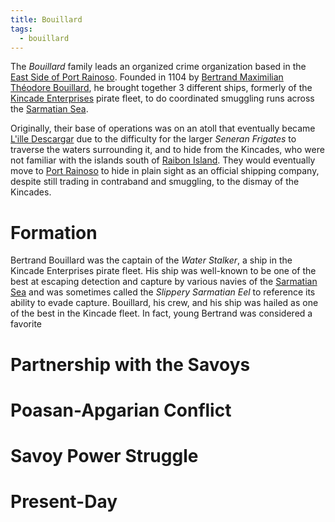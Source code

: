 ```yaml
---
title: Bouillard
tags:
  - bouillard
---
```


The _Bouillard_ family leads an organized crime organization based in the
[East Side of Port Rainoso](../../locations/port-rainoso.mdx#east-side). Founded
in 1104 by
[Bertrand Maximilian Théodore Bouillard](../../characters/bertrand-bouillard.mdx),
he brought together 3 different ships, formerly of the
[Kincade Enterprises](../../organizations/kincade-enterprises.mdx) pirate fleet,
to do coordinated smuggling runs across the
[Sarmatian Sea](../../locations/sarmatian-sea.mdx).

Originally, their base of operations was on an atoll that eventually became
[L'ille Descargar](../../locations/descargar-atoll.mdx) due to the difficulty
for the larger _Seneran Frigates_ to traverse the waters surrounding it, and to
hide from the Kincades, who were not familiar with the islands south of
[Raibon Island](../../locations/raibon-island.mdx). They would eventually move
to [Port Rainoso](../../locations/port-rainoso.mdx) to hide in plain sight as an
official shipping company, despite still trading in contraband and smuggling, to
the dismay of the Kincades.


<FamilyTree asset={FamilyMap} alt="Bouillard Family Tree" />

# Formation

Bertrand Bouillard was the captain of the _Water Stalker_, a ship in the Kincade
Enterprises pirate fleet. His ship was well-known to be one of the best at
escaping detection and capture by various navies of the
[Sarmatian Sea](../../locations/sarmatian-sea.mdx) and was sometimes called the
_Slippery Sarmatian Eel_ to reference its ability to evade capture. Bouillard,
his crew, and his ship was hailed as one of the best in the Kincade fleet. In
fact, young Bertrand was considered a favorite

# Partnership with the Savoys

# Poasan-Apgarian Conflict

# Savoy Power Struggle

# Present-Day

